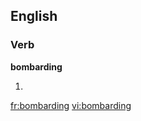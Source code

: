 ==English==
===Verb===
'''bombarding'''
# {{present participle of|[[bombard]]}}

[[fr:bombarding]]
[[vi:bombarding]]